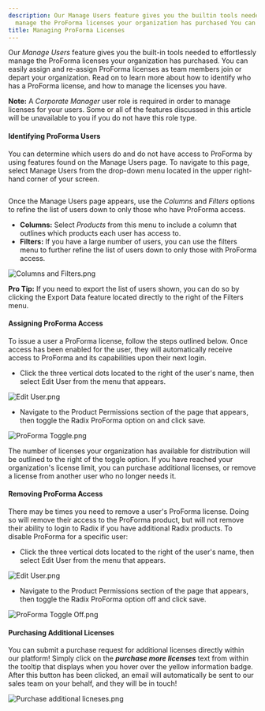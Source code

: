 ```yaml
---
description: Our Manage Users feature gives you the builtin tools needed to effortlessly
  manage the ProForma licenses your organization has purchased You can easily assig...
title: Managing ProForma Licenses
---
```


Our *Manage Users* feature gives you the built-in tools needed to effortlessly manage the ProForma licenses your organization has purchased. You can easily assign and re-assign ProForma licenses as team members join or depart your organization. Read on to learn more about how to identify who has a ProForma license, and how to manage the licenses you have.



**Note:** A *Corporate Manager* user role is required in order to manage licenses for your users. Some or all of the features discussed in this article will be unavailable to you if you do not have this role type. 
#### Identifying ProForma Users


You can determine which users do and do not have access to ProForma by using features found on the Manage Users page. To navigate to this page, select Manage Users from the drop-down menu located in the upper right-hand corner of your screen.


<Frame caption="Dashboard for managing property analytics with options for user management and property updates.">
  <img src="/images/radix/63bcd13ff3005c3b32abc62487320bd4912d5dda.png" alt="" />
</Frame>


Once the Manage Users page appears, use the *Columns* and *Filters* options to refine the list of users down to only those who have ProForma access. 


* **Columns:** Select *Products* from this menu to include a column that outlines which products each user has access to.
* **Filters:** If you have a large number of users, you can use the filters menu to further refine the list of users down to only those with ProForma access.


<Frame caption="User management interface displaying user details and options to add users, adjust columns, and apply filters.">
  <img src="/images/radix/bddc28f867d632c0197dc9cc1f9778cd920cbc87.png" alt="Columns and Filters.png" />
</Frame>



**Pro Tip:** If you need to export the list of users shown, you can do so by clicking the Export Data feature located directly to the right of the Filters menu. 



#### Assigning ProForma Access


To issue a user a ProForma license, follow the steps outlined below. Once access has been enabled for the user, they will automatically receive access to ProForma and its capabilities upon their next login. 


* Click the three vertical dots located to the right of the user's name, then select Edit User from the menu that appears.


<Frame caption="User management interface for editing ProForma licenses.">
  <img src="/images/radix/2b00875dd69aee1dd532fd3f690e65efd1afe9e8.png" alt="Edit User.png" />
</Frame>


* Navigate to the Product Permissions section of the page that appears, then toggle the Radix ProForma option on and click save.


<Frame caption="User permissions management interface for Radix Research and ProForma licenses.">
  <img src="/images/radix/5b4651bd4e84a2808775dce493a43f6866f5f4ce.png" alt="ProForma Toggle.png" />
</Frame>


The number of licenses your organization has available for distribution will be outlined to the right of the toggle option. If you have reached your organization's license limit, you can purchase additional licenses, or remove a license from another user who no longer needs it. 


#### Removing ProForma Access


There may be times you need to remove a user's ProForma license. Doing so will remove their access to the ProForma product, but will not remove their ability to login to Radix if you have additional Radix products. To disable ProForma for a specific user:


* Click the three vertical dots located to the right of the user's name, then select Edit User from the menu that appears.


<Frame caption="User management interface for editing ProForma licenses.">
  <img src="/images/radix/2b00875dd69aee1dd532fd3f690e65efd1afe9e8.png" alt="Edit User.png" />
</Frame>


* Navigate to the Product Permissions section of the page that appears, then toggle the Radix ProForma option off and click save.


<Frame caption="User permissions settings for Radix Research and Radix ProForma licenses.">
  <img src="/images/radix/80df822cfe2ee3fc13d63c01060297ba20d59d20.png" alt="ProForma Toggle Off.png" />
</Frame>


#### Purchasing Additional Licenses


You can submit a purchase request for additional licenses directly within our platform! Simply click on the ***purchase more licenses*** text from within the tooltip that displays when you hover over the yellow information badge. After this button has been clicked, an email will automatically be sent to our sales team on your behalf, and they will be in touch!


<Frame caption="ProForma license usage status with warning about reaching the limit.">
  <img src="/images/radix/1016e65b92a58e2c73f72bf845595cd8546a1006.png" alt="Purchase additional licneses.png" />
</Frame>
